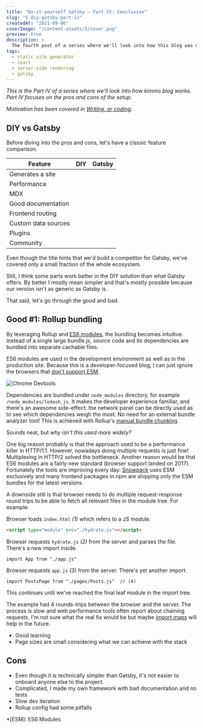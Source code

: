 ```yaml
---
title: "Do-it-yourself Gatsby – Part IV: Conclusion"
slug: "5-diy-gatsby-part-iv"
createdAt: "2021-09-06"
coverImage: "/content-assets/5/cover.png"
preview: true
description: >
  The fourth post of a series where we'll look into how this blog was made. Part IV focuses on the pros and cons.
tags:
  - static site generator
  - react
  - server-side rendering
  - gatsby
---
```


*This is the Part&nbsp;IV of a series where we'll look into how kimmo.blog works. Part&nbsp;IV focuses on the pros and cons of the setup.*

*Motivation has been covered in [Writing, or coding](../1-writing-or-coding/).*

## DIY vs Gatsby

Before diving into the pros and cons, let's have a classic feature comparison.

Feature | DIY  | Gatsby
--------|:----:|:-------:
Generates a site | <Icon icon={tickOutlineIcon} /> | <Icon icon={tickOutlineIcon} />
Performance | <Icon icon={tickOutlineIcon} /> | <Icon icon={tickOutlineIcon} />
MDX | <Icon icon={tickOutlineIcon} /> | <Icon icon={tickOutlineIcon} />
Good documentation  | <Icon icon={xSmallOutlineIcon} /> | <Icon icon={tickOutlineIcon} />
Frontend routing  | <Icon icon={xSmallOutlineIcon} /> | <Icon icon={tickOutlineIcon} />
Custom data sources  | <Icon icon={xSmallOutlineIcon} /> | <Icon icon={tickOutlineIcon} />
Plugins  | <Icon icon={xSmallOutlineIcon} /> | <Icon icon={tickOutlineIcon} />
Community  | <Icon icon={xSmallOutlineIcon} /> | <Icon icon={tickOutlineIcon} />

Even though the title hints that we'd build a competitor for Gatsby, we've covered only a small fraction of the whole ecosystem.

Still, I think some parts work better in the DIY solution than what Gatsby offers. By better I mostly mean simpler and that's mostly possible because our version isn't as generic as Gatsby is.

That said, let's go through the good and bad.

## Good #1: Rollup bundling

By leveraging Rollup and [ES6 modules](https://developer.mozilla.org/en-US/docs/Web/JavaScript/Guide/Modules), the bundling becomes intuitive. Instead of a single large bundle.js, source code and its dependencies are bundled into separate cachable files.

ES6 modules are used in the development environment as well as in the production site. Because this is a developer-focused blog, I can just ignore the browsers that [don't support ESM](https://caniuse.com/?search=esm).

![Chrome Devtools](/content-assets/5/devtools.jpg)

Dependencies are bundled under `node_modules` directory, for example `/node_modules/lodash.js`. It makes the developer experience familiar, and there's an awesome side-effect: the network panel can be directly used as to see which dependencies weigh the most. No need for an external bundle analyzer tool! This is achieved with Rollup's [manual bundle chunking](https://github.com/kimmobrunfeldt/blog/blob/8e261e0cc61ecf165f2e291afeb6450243cf79ad/rollup.config.js#L58-L75).

Sounds neat, but *why isn't this used more widely?*

One big reason probably is that the approach used to be a performance killer in HTTP/1.1. However, nowadays doing multiple requests is just fine! Multiplexing in HTTP/2 solved the bottleneck. Another reason would be that ES6 modules are a fairly new standard (browser support landed on 2017). Fortunately the tools are improving every day: [Snowpack](https://www.snowpack.dev/) uses ESM exclusively and many frontend packages in npm are shipping only the ESM bundles for the latest versions.

A downside still is that browser needs to do multiple request-response round trips to be able to fetch all relevant files in the module tree. For example:

Browser loads `index.html` _(1)_ which refers to a JS module.

```html
<script type="module" src="./hydrate.js"></script>
```

Browser requests `hydrate.js` _(2)_ from the server and parses the file. There's a new import inside.

```tsx
import App from "./app.js"
```

Browser requests `app.js` _(3)_ from the server. There's yet another import.

```tsx
import PostsPage from "./pages/Posts.js"  // (4)
```

This continues until we've reached the final leaf module in the import tree.

The example had 4 rounds-trips between the browser and the server. The process is slow and web performance tools often report about chaining requests. I'm not sure what the real fix would be but maybe [import maps](https://github.com/WICG/import-maps) will help in the future.


* Good learning
* Page sizes are small considering what we can achieve with the stack


## Cons

* Even though it is technically simpler than Gatsby, it's not easier to onboard anyone else to the project.
* Complicated, I made my own framework with bad documentation and no tests
* Slow dev iteration
* Rollup config had some pitfalls


*[ESM]: ES6 Modules